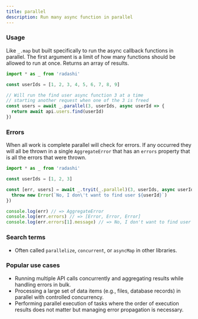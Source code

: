 ```yaml
---
title: parallel
description: Run many async function in parallel
---
```


### Usage

Like `_.map` but built specifically to run the async callback functions
in parallel. The first argument is a limit of how many functions should
be allowed to run at once. Returns an array of results.

```ts
import * as _ from 'radashi'

const userIds = [1, 2, 3, 4, 5, 6, 7, 8, 9]

// Will run the find user async function 3 at a time
// starting another request when one of the 3 is freed
const users = await _.parallel(3, userIds, async userId => {
  return await api.users.find(userId)
})
```

### Errors

When all work is complete parallel will check for errors. If any
occurred they will all be thrown in a single `AggregateError` that
has an `errors` property that is all the errors that were thrown.

```ts
import * as _ from 'radashi'

const userIds = [1, 2, 3]

const [err, users] = await _.tryit(_.parallel)(3, userIds, async userId => {
  throw new Error(`No, I don\'t want to find user ${userId}`)
})

console.log(err) // => AggregateError
console.log(err.errors) // => [Error, Error, Error]
console.log(err.errors[1].message) // => No, I don't want to find user 2
```

### Search terms

- Often called `parallelize`, `concurrent`, or `asyncMap` in other libraries.

### Popular use cases

- Running multiple API calls concurrently and aggregating results while handling errors in bulk.
- Processing a large set of data items (e.g., files, database records) in parallel with controlled concurrency.
- Performing parallel execution of tasks where the order of execution results does not matter but managing error propagation is necessary.
